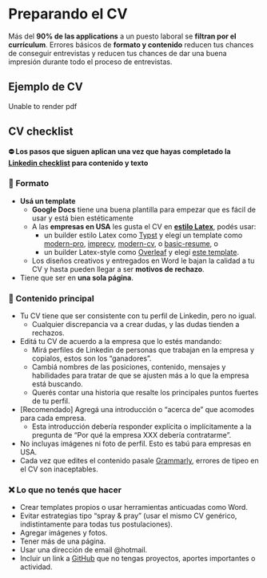 
# Preparando el CV

Más del **90% de las applications** a un puesto laboral se **filtran por el currículum**. Errores básicos de **formato y contenido** reducen tus chances de conseguir entrevistas y reducen tus chances de dar una buena impresión durante todo el proceso de entrevistas.

<IREmbed src="https://www.youtube.com/embed/D-OYA2UzlJQ?si=UNrKIERKVCAkyKw7" />

## Ejemplo de CV

<object width="100%" height="500" type="application/pdf" data="/resources/victorvigon.pdf">
  Unable to render pdf
</object>

## CV checklist

**⛔️ Los pasos que siguen aplican una vez que hayas completado la [Linkedin checklist](https://docs.silver.dev/interview-ready/soft-fundamentals/preparando-linkedin#linkedin-checklist) para contenido y texto**

### 🧩 Formato

- **Usá un template**
    - **Google Docs** tiene una buena plantilla para empezar que es fácil de usar y está bien estéticamente
    - A las **empresas en USA** les gusta el CV en [**estilo Latex**](https://www.freecodecamp.org/news/writing-a-killer-software-engineering-resume-b11c91ef699d/), podés usar:
        - un builder estilo Latex como [Typst](https://typst.app/) y elegí un template como [modern-pro](https://typst.app/universe/package/modernpro-cv/1.0.0/), [imprecv](https://typst.app/universe/package/imprecv/1.0.1/),  [modern-cv](https://typst.app/universe/package/modern-cv/0.5.0/), o [basic-resume](https://typst.app/universe/package/basic-resume/0.1.0/), o
        - un builder Latex-style como [Overleaf](https://www.overleaf.com/) y elegí [este template](https://www.overleaf.com/latex/templates/academic-cv-template/gmyytjmdbvdm).
    - Los diseños creativos y entregados en Word le bajan la calidad a tu CV y hasta pueden llegar a ser **motivos de rechazo**.
- Tiene que ser en **una sola página**.

### 📄 Contenido principal

- Tu CV tiene que ser consistente con tu perfil de Linkedin, pero no igual.
    - Cualquier discrepancia va a crear dudas, y las dudas tienden a rechazos.
- Editá tu CV de acuerdo a la empresa que lo estés mandando:
    - Mirá perfiles de Linkedin de personas que trabajan en la empresa y copialos, estos son los “ganadores”.
    - Cambiá nombres de las posiciones, contenido, mensajes y habilidades para tratar de que se ajusten más a lo que la empresa está buscando.
    - Querés contar una historia que resalte los principales puntos fuertes de tu perfil.
- [Recomendado] Agregá una introducción o “acerca de” que acomodes para cada empresa.
    - Esta introducción debería responder explícita o implícitamente a la pregunta de “Por qué la empresa XXX debería contratarme”.
- No incluyas imágenes ni foto de perfil. Esto es tabú para empresas en USA.
- Cada vez que edites el contenido pasale [Grammarly](https://app.grammarly.com/), errores de tipeo en el CV son inaceptables.

### ❌ Lo que no tenés que hacer

- Crear templates propios o usar herramientas anticuadas como Word.
- Evitar estrategias tipo “spray & pray” (usar el mismo CV genérico, indistintamente para todas tus postulaciones).
- Agregar imágenes y fotos.
- Tener más de una página.
- Usar una dirección de email @hotmail.
- Incluir un link a [GitHub](https://github.com/) que no tengas proyectos, aportes importantes o actividad.
